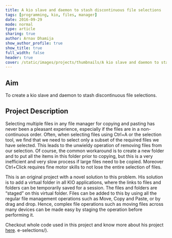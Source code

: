 ```yaml
---
title: A kio slave and daemon to stash discontinuous file selections
tags: [programming, kio, files, manager]
date: 2016-09-29
mode: normal
type: article
sharing: true
author: Arnav Dhamija
show_author_profile: true
show_title: true
full_width: false
header: true
cover: /static/images/projects/thumbnails/A kio slave and daemon to stash discontinuous file selections.png
---
```


## Aim

To create a kio slave and daemon to stash discontinuous file selections.

## Project Description

Selecting multiple files in any file manager for copying and pasting has never been a pleasant experience, especially if the files are in a non-continuous order. Often, when selecting files using Ctrl+A or the selection tool, we find that we need to select only a subset of the required files we have selected. This leads to the unwieldy operation of removing files from our selection. Of course, the common workaround is to create a new folder and to put all the items in this folder prior to copying, but this is a very inefficient and very slow process if large files need to be copied. Moreover Ctrl+Click requires fine motor skills to not lose the entire selection of files.

This is an original project with a novel solution to this problem. His solution is to add a virtual folder in all KIO applications, where the links to files and folders can be temporarily saved for a session. The files and folders are “staged” on this virtual folder. Files can be added to this by using all the regular file management operations such as Move, Copy and Paste, or by drag and drop. Hence, complex file operations such as moving files across many devices can be made easy by staging the operation before performing it.

Checkout whole code used in this project and know more about his project [here](https://technopediabphc.wordpress.com/2016/09/29/a-kio-slave-and-daemon-to-stash-discontinuous-file-selections/).
e-selections/).
